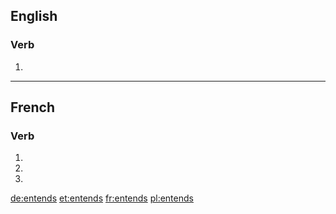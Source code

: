 ==English==

===Verb===
{{head|en|verb form}}

# {{en-third-person singular of|entend}}

----

==French==

===Verb===
{{head|fr|verb form}}

# {{inflection of|entendre||1|s|pres|indc|lang=fr}}
# {{inflection of|entendre||2|s|pres|indc|lang=fr}}
# {{inflection of|entendre||2|s|impr|lang=fr}}

[[de:entends]]
[[et:entends]]
[[fr:entends]]
[[pl:entends]]